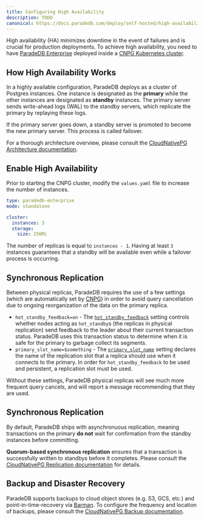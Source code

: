 ```yaml
---
title: Configuring High Availability
description: TODO
canonical: https://docs.paradedb.com/deploy/self-hosted/high-availability/configuration
---
```


High availability (HA) minimizes downtime in the event of failures and is crucial for production deployments. To achieve high availability, you need to have
[ParadeDB Enterprise](/deploy/enterprise) deployed inside a [CNPG Kubernetes cluster](/deploy/self-hosted/kubernetes).

## How High Availability Works

In a highly available configuration, ParadeDB deploys as a cluster of Postgres instances. One instance is designated as the **primary** while the other instances are designated as
**standby** instances. The primary server sends write-ahead logs (WAL) to the standby servers, which replicate the primary by replaying these logs.

If the primary server goes down, a standby server is promoted to become the new primary server. This process is called failover.

For a thorough architecture overview, please consult the [CloudNativePG Architecture documentation](https://cloudnative-pg.io/documentation/1.18/architecture/).

## Enable High Availability

Prior to starting the CNPG cluster, modify the `values.yaml` file to increase the number of instances.

```yaml ParadeDB Enterprise
type: paradedb-enterprise
mode: standalone

cluster:
  instances: 3
  storage:
    size: 256Mi
```

The number of replicas is equal to `instances - 1`. Having at least `3` instances guarantees that a standby will be available even while a failover process is occurring.

## Synchronous Replication

Between physical replicas, ParadeDB requires the use of a few settings (which are automatically set by [CNPG](/deploy/self-hosted/kubernetes)) in order to avoid query cancellation due to ongoing reorganization of the data on the primary replica.

- `hot_standby_feedback=on` - The [`hot_standby_feedback`](https://www.postgresql.org/docs/current/runtime-config-replication.html#GUC-HOT-STANDBY-FEEDBACK) setting controls whether nodes acting as `hot_standby`s (the replicas in physical replication) send feedback to the leader about their current transaction status. ParadeDB uses this transaction status to determine when it is safe for the primary to garbage collect its segments.
- `primary_slot_name=$something` - The [`primary_slot_name`](https://www.postgresql.org/docs/current/runtime-config-replication.html#GUC-PRIMARY-SLOT-NAME) setting declares the name of the replication slot that a replica should use when it connects to the primary. In order for `hot_standby_feedback` to be used and persistent, a replication slot must be used.

Without these settings, ParadeDB physical replicas will see much more frequent query cancels, and will report a message recommending that they are used.

## Synchronous Replication

By default, ParadeDB ships with asynchronuous replication, meaning transactions on the primary **do not** wait for confirmation from
the standby instances before committing.

**Quorum-based synchronous replication** ensures that a transaction is successfully written to standbys before it completes.
Please consult the [CloudNativePG Replication documentation](https://cloudnative-pg.io/documentation/1.18/replication/#synchronous-replication) for details.

## Backup and Disaster Recovery

ParadeDB supports backups to cloud object stores (e.g. S3, GCS, etc.) and point-in-time-recovery
via [Barman](https://pgbarman.org/). To configure the frequency and location of backups, please consult the [CloudNativePG Backup documentation](https://cloudnative-pg.io/documentation/1.18/backup_recovery/).
